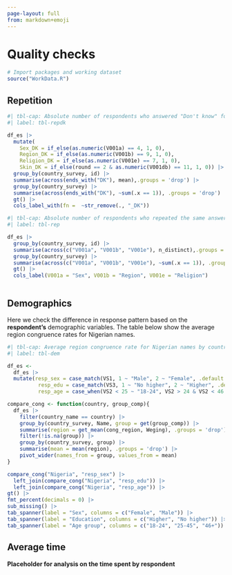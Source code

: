 ```yaml
---
page-layout: full
from: markdown+emoji
---
```


# Quality checks

```r
# Import packages and working dataset
source("WorkData.R")
```

## Repetition 

```r
#| tbl-cap: Absolute number of respondents who answered "Don't know" for all 10 names. 
#| label: tbl-repdk

df_es |>
  mutate(
    Sex_DK = if_else(as.numeric(V001a) == 4, 1, 0),
    Region_DK = if_else(as.numeric(V001b) == 9, 1, 0),
    Religion_DK = if_else(as.numeric(V001e) == 7, 1, 0),
    Skin_DK = if_else(round == 2 & as.numeric(V001db) == 11, 1, 0)) |>
  group_by(country_survey, id) |>
  summarise(across(ends_with("DK"), mean),.groups = 'drop') |>
  group_by(country_survey) |>
  summarise(across(ends_with("DK"), ~sum(.x == 1)), .groups = 'drop') |>
  gt() |>
  cols_label_with(fn =  ~str_remove(., "_DK"))


```


```r
#| tbl-cap: Absolute number of respondents who repeated the same answer for all 10 names. 
#| label: tbl-rep

df_es |>
  group_by(country_survey, id) |>
  summarise(across(c("V001a", "V001b", "V001e"), n_distinct),.groups = 'drop') |>
  group_by(country_survey) |>
  summarise(across(c("V001a", "V001b", "V001e"), ~sum(.x == 1)), .groups = 'drop') |>
  gt() |>
  cols_label(V001a = "Sex", V001b = "Region", V001e = "Religion")



```


## Demographics

Here we check the difference in response pattern based on the **respondent's** demographic variables. The table below show the average region congruence rates for Nigerian names.

```r
#| tbl-cap: Average region congruence rate for Nigerian names by country and respondent's characteristics. 
#| label: tbl-dem

df_es <- 
  df_es |>
  mutate(resp_sex = case_match(VS1, 1 ~ "Male", 2 ~ "Female", .default = NA),
          resp_edu = case_match(VS3, 1 ~ "No higher", 2 ~ "Higher", .default = NA),
          resp_age = case_when(VS2 < 25 ~ "18-24", VS2 > 24 & VS2 < 46 ~ "25-45", VS2 > 45 ~ "46+")) 

compare_cong <- function(country, group_comp){
  df_es |> 
    filter(country_name == country) |>
    group_by(country_survey, Name, group = get(group_comp)) |>
    summarise(region = get_mean(cong_region, Weging), .groups = 'drop') |>
    filter(!is.na(group)) |>
    group_by(country_survey, group) |>
    summarise(mean = mean(region), .groups = 'drop') |>
    pivot_wider(names_from = group, values_from = mean)
}

compare_cong("Nigeria", "resp_sex") |>
  left_join(compare_cong("Nigeria", "resp_edu")) |>
  left_join(compare_cong("Nigeria", "resp_age")) |>
gt() |> 
fmt_percent(decimals = 0) |>
sub_missing() |>
tab_spanner(label = "Sex", columns = c("Female", "Male")) |>
tab_spanner(label = "Education", columns = c("Higher", "No higher")) |>
tab_spanner(label = "Age group", columns = c("18-24", "25-45", "46+"))

```

## Average time

**Placeholder for analysis on the time spent by respondent**
